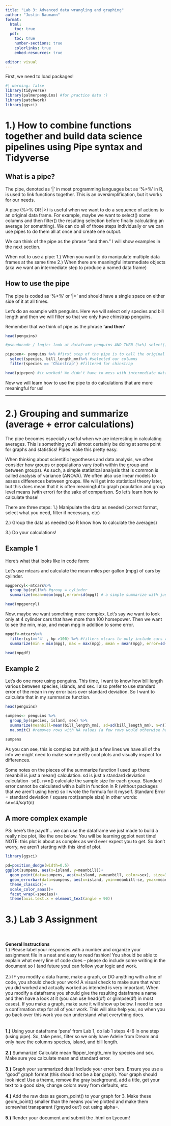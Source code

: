 ```yaml
---
title: "Lab 3: Advanced data wrangling and graphing"
author: "Justin Baumann"
format: 
  html:
    toc: true
  pdf:
    toc: true
    number-sections: true
    colorlinks: true
    embed-resources: true

editor: visual
---
```


First, we need to load packages!

```r
#| warning: false
library(tidyverse)
library(palmerpenguins) #for practice data :)
library(patchwork)
library(ggsci)
```

# **1.) How to combine functions together and build data science pipelines using Pipe syntax and Tidyverse**

## **What is a pipe?**

The pipe, denoted as '\|' in most programming languages but as '%\>%' in R, is used to link functions together. This is an oversimplification, but it works for our needs.

A pipe (%\>% OR \|\>) is useful when we want to do a sequence of actions to an original data frame. For example, maybe we want to select() some columns and then filter() the resulting selection before finally calculating an average (or something). We can do all of those steps individually or we can use pipes to do them all at once and create one output.

We can think of the pipe as the phrase "and then." I will show examples in the next section.

When not to use a pipe: 1.) When you want to do manipulate multiple data frames at the same time 2.) When there are meaningful intermediate objects (aka we want an intermediate step to produce a named data frame)

## **How to use the pipe**

The pipe is coded as '%\>%' or '\|\>' and should have a single space on either side of it at all times.

Let's do an example with penguins. Here we will select only species and bill length and then we will filter so that we only have chinstrap penguins.

Remember that we think of pipe as the phrase **'and then'**

```r
head(penguins)

#pseudocode / logic: look at dataframe penguins AND THEN (%>%) select() species and bill length AND THEN (%>%) filter by chinstrap

pipepen<- penguins %>% #first step of the pipe is to call the original dataframe so we can modify it!
  select(species, bill_length_mm)%>% #selected our columns
  filter(species == 'Chinstrap') #filtered for chinstrap

head(pipepen) #it worked! We didn't have to mess with intermediate dataframes and we got exactly what we needed :)

```

Now we will learn how to use the pipe to do calculations that are more meaningful for us!

------------------------------------------------------------------------

# **2.) Grouping and summarize (average + error calculations)**

The pipe becomes especially useful when we are interesting in calculating averages. This is something you'll almost certainly be doing at some point for graphs and statistics! Pipes make this pretty easy.

When thinking about scientific hypotheses and data analysis, we often consider how groups or populations vary (both within the group and between groups). As such, a simple statistical analysis that is common is called analysis of variance (ANOVA). We often also use linear models to assess differences between groups. We will get into statistical theory later, but this does mean that it is often meaningful to graph population and group level means (with error) for the sake of comparison. So let's learn how to calculate those!

There are three steps: 1.) Manipulate the data as needed (correct format, select what you need, filter if necessary, etc)

2.) Group the data as needed (so R know how to calculate the averages)

3.) Do your calculations!

::: panel-tabset
## **Example 1**

Here's what that looks like in code form:

Let's use mtcars and calculate the mean miles per gallon (mpg) of cars by cylinder.

```r
mpgpercyl<-mtcars%>%
  group_by(cyl)%>% #group = cylinder 
  summarize(mean=mean(mpg),error=sd(mpg)) # a simple summarize with just mean and standard deviation

head(mpgpercyl)

```

Now, maybe we want something more complex. Let's say we want to look only at 4 cylinder cars that have more than 100 horsepower. Then we want to see the min, max, and mean mpg in addition to some error.

```r
mpgdf<-mtcars%>%
  filter(cyl=='4' , hp >100) %>% #filters mtcars to only include cars w/ 4 cylinders and hp greater than 100
  summarize(min = min(mpg), max = max(mpg), mean = mean(mpg), error=sd(mpg))

head(mpgdf)
```

## **Example 2**

Let's do one more using penguins. This time, I want to know how bill length various between species, islands, and sex. I also prefer to use standard error of the mean in my error bars over standard deviation. So I want to calculate that in my summarize function.

```r
head(penguins)

sumpens<- penguins %>%
  group_by(species, island, sex) %>%
  summarize(meanbill=mean(bill_length_mm), sd=sd(bill_length_mm), n=n(), se=sd/sqrt(n))%>%
  na.omit() #removes rows with NA values (a few rows would otherwise have NA in 'sex' due to sampling error in the field)

sumpens
```

As you can see, this is complex but with just a few lines we have all of the info we might need to make some pretty cool plots and visually inspect for differences.

Some notes on the pieces of the summarize function I used up there: meanbill is just a mean() calculation. sd is just a standard deviation calculation- sd(). n=n() calculate the sample size for each group. Standard error cannot be calculated with a built in function in R (without packages that we aren't using here) so I wrote the formula for it myself. Standard Error = standard deviation / square root(sample size) in other words: se=sd/sqrt(n)

## **A more complex example**

PS: here's the payoff... we can use the dataframe we just made to build a really nice plot, like the one below. You will be learning ggplot next time! NOTE: this plot is about as complex as we'd ever expect you to get. So don't worry, we aren't starting with this kind of plot.

```r
library(ggsci)

pd=position_dodge(width=0.5)
ggplot(sumpens, aes(x=island, y=meanbill))+
  geom_point(data=sumpens, aes(x=island, y=meanbill, color=sex), size=3)+
  geom_errorbar(data=sumpens, aes(x=island, ymin=meanbill-se, ymax=meanbill+se),width=0.1)+
  theme_classic()+
  scale_color_aaas()+
  facet_wrap(~species)+
  theme(axis.text.x = element_text(angle = 90))

```
:::

# **3.) Lab 3 Assignment**
\
\
**General Instructions** \
1.) Please label your responses with a number and organize your assignment file in a neat and easy to read fashion! You should be able to explain what every line of code does -- please do include some writing in the document so I (and future you) can follow your logic and work. \
\
2.) IF you modify a data frame, make a graph, or DO anything with a line of code, you should check your work! A visual check to make sure that what you did worked and actually worked as intended is very important. When you modify a dataframe you should give the resulting dataframe a name and then have a look at it (you can use head(df) or glimpse(df) in most cases). If you make a graph, make sure it will show up below. I need to see a confirmation step for all of your work. This will also help you, so when you go back over this work you can understand what everything does. \
\
\
**1.)** Using your dataframe 'pens' from Lab 1, do lab 1 steps 4-6 in one step (using pipe). So, take pens, filter so we only have Adelie from Dream and only have the columns species, island, and bill length.\
\
**2.)** Summarize! Calculate mean flipper_length_mm by species and sex. Make sure you calculate mean and standard error.\
\
**3.)** Graph your summarized data! Include your error bars. Ensure you use a "good" graph format (this should not be a bar graph). Your graph should look nice! Use a theme, remove the gray background, add a title, get your text to a good size, change colors away from defaults, etc.\
\
**4.)** Add the raw data as geom_point() to your graph for 3. Make these geom_point() smaller than the means you've plotted and make them somewhat transparent ('greyed out') out using alpha=.\
\
**5.)** Render your document and submit the .html on Lyceum!
